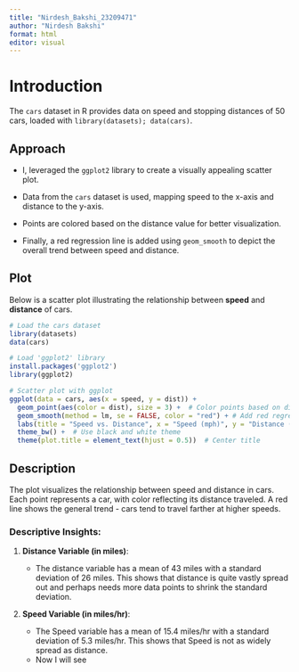 ```yaml
---
title: "Nirdesh_Bakshi_23209471"
author: "Nirdesh Bakshi"
format: html
editor: visual
---
```


# Introduction

The `cars` dataset in R provides data on speed and stopping distances of 50 cars, loaded with `library(datasets); data(cars)`.

## Approach

-   I, leveraged the `ggplot2` library to create a visually appealing scatter plot.

-   Data from the `cars` dataset is used, mapping speed to the x-axis and distance to the y-axis.

-   Points are colored based on the distance value for better visualization.

-   Finally, a red regression line is added using `geom_smooth` to depict the overall trend between speed and distance.

## Plot

Below is a scatter plot illustrating the relationship between **speed** and **distance** of cars.

```r


# Load the cars dataset
library(datasets)
data(cars)

# Load 'ggplot2' library
install.packages('ggplot2')
library(ggplot2)

# Scatter plot with ggplot
ggplot(data = cars, aes(x = speed, y = dist)) +
  geom_point(aes(color = dist), size = 3) +  # Color points based on distance
  geom_smooth(method = lm, se = FALSE, color = "red") + # Add red regression line
  labs(title = "Speed vs. Distance", x = "Speed (mph)", y = "Distance (miles)") +  # Set labels
  theme_bw() +  # Use black and white theme
  theme(plot.title = element_text(hjust = 0.5))  # Center title

```

## **Description**

The plot visualizes the relationship between speed and distance in cars. Each point represents a car, with color reflecting its distance traveled. A red line shows the general trend - cars tend to travel farther at higher speeds.

### Descriptive Insights:

1.  **Distance Variable (in miles)**:

    -   The distance variable has a mean of 43 miles with a standard deviation of 26 miles. This shows that distance is quite vastly spread out and perhaps needs more data points to shrink the standard deviation.

2.  **Speed Variable (in miles/hr)**:

    -   The Speed variable has a mean of 15.4 miles/hr with a standard deviation of 5.3 miles/hr. This shows that Speed is not as widely spread as distance.
    -   Now I will see

## 
